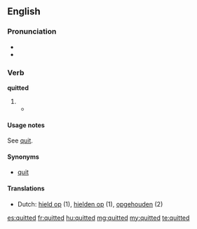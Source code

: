==English==

===Pronunciation===
* {{SAMPA|/"kwIt@d/}}
* {{IPA|/ˈkwɪtəd/}}

===Verb===
'''quitted'''

# {{past of|[[quit]]}}
#*{{quote-book
|year=1941
|author=Chapman Miske
|title=The Thing in the Moonlight
|passage=Casting my eyes about, I beheld no living object; but was sensible of a very peculiar stirring far below me, amongst the whispering rushes of the pestilential swamp I had lately '''quitted'''.}}

====Usage notes====
See [[quit#Usage notes|quit]].

====Synonyms====
* [[quit]]

====Translations====
* Dutch: [[hield op]] (1), [[hielden op]] (1), [[opgehouden]] (2)

[[es:quitted]]
[[fr:quitted]]
[[hu:quitted]]
[[mg:quitted]]
[[my:quitted]]
[[te:quitted]]